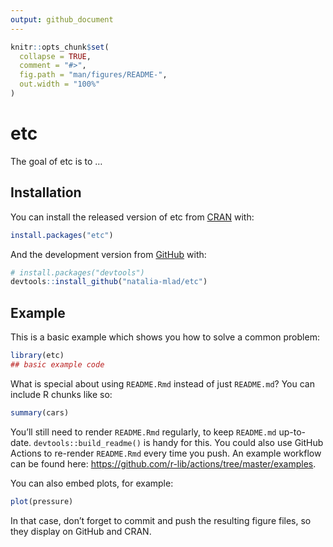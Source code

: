 ```yaml
---
output: github_document
---
```


<!-- README.md is generated from README.Rmd. Please edit that file -->

```r
knitr::opts_chunk$set(
  collapse = TRUE,
  comment = "#>",
  fig.path = "man/figures/README-",
  out.width = "100%"
)
```

# etc

<!-- badges: start -->
<!-- badges: end -->

The goal of etc is to ...

## Installation

You can install the released version of etc from [CRAN](https://CRAN.R-project.org) with:

``` r
install.packages("etc")
```

And the development version from [GitHub](https://github.com/) with:

``` r
# install.packages("devtools")
devtools::install_github("natalia-mlad/etc")
```
## Example

This is a basic example which shows you how to solve a common problem:

```r
library(etc)
## basic example code
```

What is special about using `README.Rmd` instead of just `README.md`? You can include R chunks like so:

```r
summary(cars)
```

You'll still need to render `README.Rmd` regularly, to keep `README.md` up-to-date. `devtools::build_readme()` is handy for this. You could also use GitHub Actions to re-render `README.Rmd` every time you push. An example workflow can be found here: <https://github.com/r-lib/actions/tree/master/examples>.

You can also embed plots, for example:

```r
plot(pressure)
```

In that case, don't forget to commit and push the resulting figure files, so they display on GitHub and CRAN.
